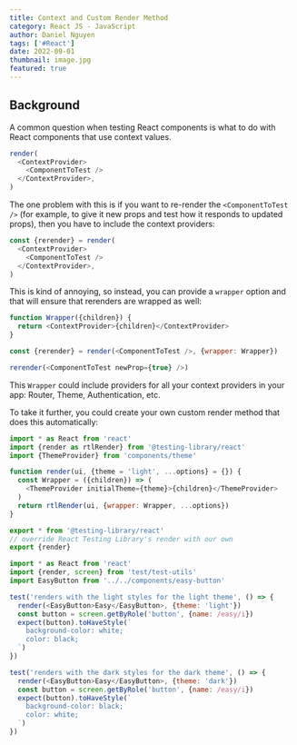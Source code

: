 ```yaml
---
title: Context and Custom Render Method
category: React JS - JavaScript
author: Daniel Nguyen
tags: ['#React']
date: 2022-09-01
thumbnail: image.jpg
featured: true
---
```


## Background

A common question when testing React components is what to do with React
components that use context values.

```javascript
render(
  <ContextProvider>
    <ComponentToTest />
  </ContextProvider>,
)
```

The one problem with this is if you want to re-render the `<ComponentToTest />`
(for example, to give it new props and test how it responds to updated props),
then you have to include the context providers:

```javascript
const {rerender} = render(
  <ContextProvider>
    <ComponentToTest />
  </ContextProvider>,
)
```

This is kind of annoying, so instead, you can provide a `wrapper` option and
that will ensure that rerenders are wrapped as well:

```javascript
function Wrapper({children}) {
  return <ContextProvider>{children}</ContextProvider>
}

const {rerender} = render(<ComponentToTest />, {wrapper: Wrapper})

rerender(<ComponentToTest newProp={true} />)
```

This `Wrapper` could include providers for all your context providers in your
app: Router, Theme, Authentication, etc.

To take it further, you could create your own custom render method that does
this automatically:

```javascript
import * as React from 'react'
import {render as rtlRender} from '@testing-library/react'
import {ThemeProvider} from 'components/theme'

function render(ui, {theme = 'light', ...options} = {}) {
  const Wrapper = ({children}) => (
    <ThemeProvider initialTheme={theme}>{children}</ThemeProvider>
  )
  return rtlRender(ui, {wrapper: Wrapper, ...options})
}

export * from '@testing-library/react'
// override React Testing Library's render with our own
export {render}
```

```javascript
import * as React from 'react'
import {render, screen} from 'test/test-utils'
import EasyButton from '../../components/easy-button'

test('renders with the light styles for the light theme', () => {
  render(<EasyButton>Easy</EasyButton>, {theme: 'light'})
  const button = screen.getByRole('button', {name: /easy/i})
  expect(button).toHaveStyle(`
    background-color: white;
    color: black;
  `)
})

test('renders with the dark styles for the dark theme', () => {
  render(<EasyButton>Easy</EasyButton>, {theme: 'dark'})
  const button = screen.getByRole('button', {name: /easy/i})
  expect(button).toHaveStyle(`
    background-color: black;
    color: white;
  `)
})
```
